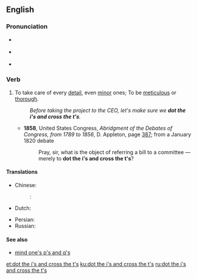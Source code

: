 {{was wotd|2007|December|12}}
==English==

===Pronunciation===
* {{a|UK}} {{IPA|/ˈdɒt ði ˌaɪz ənd ˈkrɒs ðə ˌtiːz/}}
* {{a|US}} {{IPA|/ˈdɑːt ði ˌaɪz ənd ˈkrɑːs ðə ˌtiːz/}}
* {{audio|en-us-dot the i's and cross the t's.ogg|Audio (US)}}

===Verb===
{{en-verb|head=[[dot]] [[the]] [[i]][['s]] [[and]] [[cross]] [[the]] [[t]][['s]]|dots the i's and crosses the t's|dotting the i's and crossing the t's|dotted the i's and crossed the t's}}

# {{context|idiomatic|lang=en}} To take care of every [[detail]], even [[minor]] ones; To be [[meticulous]] or [[thorough]].
#: ''Before taking the project to the CEO, let's make sure we '''dot the i's and cross the t's'''.''
#* '''1858''', United States Congress, ''Abridgment of the Debates of Congress, from 1789 to 1856'', D. Appleton, page [http://books.google.com/books?id=5r04AAAAIAAJ&pg=PA387&dq=%22dot+the+i%27s+and+cross+the+t%27s%22+date:1840-1860&num=20&as_brr=0 387]; from a January 1820 debate
#*: Pray, sir, what is the object of referring a bill to a committee —merely to '''dot the i's and cross the t's'''?

====Translations====
{{trans-top|Take care of every detail}}
* Chinese:
*: {{ttbc|cmn}}: {{t|cmn|一絲不茍|sc=Hani}}
* Dutch: {{t-|nl|de puntjes op de i zetten}}
{{trans-mid}}
* Persian: {{t-|fa|مراقب جزئيات بودن|sc=fa-Arab}}
* Russian: {{t|ru|расставить все точки над i|sc=Cyrl}}
{{trans-bottom}}

====See also====
* [[mind one's p's and q's]]

[[et:dot the i's and cross the t's]]
[[ku:dot the i's and cross the t's]]
[[ru:dot the i's and cross the t's]]